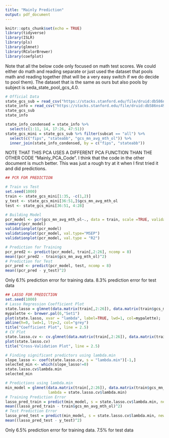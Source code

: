 ```yaml
---
title: "Mainly Prediction"
output: pdf_document
---
```


```r
knitr::opts_chunk$set(echo = TRUE)
library(tidyverse)
library(ISLR)
library(pls)
library(glmnet)
library(RColorBrewer)
library(coefplot)
```

Note that all the below code only focused on math test scores. We could either do math and reading separate or just used the dataset that pools math and reading together (that will be a very easy switch if we do decide to pool them). The dataset that is the same as ours but also pools by subject is seda_state_pool_gcs_4.0.
```r
# Official Data
state_gcs_sub = read_csv("https://stacks.stanford.edu/file/druid:db586ns4974/seda_state_poolsub_gcs_4.0.csv")
state_info = read_csv("https://stacks.stanford.edu/file/druid:db586ns4974/seda_cov_state_pool_4.0.csv")
state_gcs_sub
state_info 
```

```r
state_info_condensed = state_info %>% 
  select(c(1:11, 14, 17:26, 47:51))
state_gcs_mini = state_gcs_sub %>% filter(subcat == "all") %>% 
  select(c("fips", "stateabb", "gcs_mn_avg_mth_ol")) %>%
  inner_join(state_info_condensed, by = c("fips", "stateabb"))
```

NOTE THAT THIS PCA USES A DIFFERENT PCA FUNCTION THAN THE OTHER CODE "Mainly_PCA_Code". I think that the code in the other document is much better. This was just a rough try at it when I first tried it and did predictions.
```r
## PCR FOR PREDICTION

# Train vs Test
set.seed(1000)
train <- state_gcs_mini[1:35, -c(1,2)]
y_test <- state_gcs_mini[36:51,]$gcs_mn_avg_mth_ol
test <- state_gcs_mini[36:51, 4:28]

# Building Model
pcr_model <- pcr(gcs_mn_avg_mth_ol~., data = train, scale =TRUE, validation = "CV")
summary(pcr_model)
validationplot(pcr_model)
validationplot(pcr_model, val.type="MSEP")
validationplot(pcr_model, val.type = "R2")

# Prediction for Training
pcr_pred2 <- predict(pcr_model, train[,2:26], ncomp = 8)
mean((pcr_pred2 - train$gcs_mn_avg_mth_ol)^2)
# Prediction for Test
pcr_pred <- predict(pcr_model, test, ncomp = 8)
mean((pcr_pred - y_test)^2)
```
Only 6.1% prediction error for training data. 8.3% prediction error for test data


```r
## LASSO FOR PREDICTION
set.seed(1000)
# Lasso Regression Coefficient Plot
state.lasso = glmnet(data.matrix(train[,2:26]), data.matrix(train$gcs_mn_avg_mth_ol), alpha = 1)
mypalette <- brewer.pal(6,"Set1")
plot(state.lasso, xvar = "lambda", label=TRUE, lwd=1, col=mypalette); 
abline(h=0, lwd=1, lty=2, col="grey")
title("Coefficient Plot", line = 2.5)
# CV Plot
state.lasso.cv <- cv.glmnet(data.matrix(train[,2:26]), data.matrix(train$gcs_mn_avg_mth_ol), nfold=10)
plot(state.lasso.cv)
title("Cross-Validation Plot", line = 2.5)

# Finding significant predictors using lambda.min
slope_lasso <- coef(state.lasso.cv, s = "lambda.min")[-1,]
selected_min <- which(slope_lasso!=0)
state.lasso.cv$lambda.min
selected_min

# Predictions using lambda.min
min_model = glmnet(data.matrix(train[,2:26]), data.matrix(train$gcs_mn_avg_mth_ol), alpha = 1, 
                   lambda = state.lasso.cv$lambda.min)
# Training Prediction Error
lasso_pred_train = predict(min_model, s = state.lasso.cv$lambda.min, newx = data.matrix(train[,2:26])) 
mean((lasso_pred_train - train$gcs_mn_avg_mth_ol)^2)
# Test Prediction Error
lasso_pred_test = predict(min_model, s = state.lasso.cv$lambda.min, newx = data.matrix(test)) 
mean((lasso_pred_test - y_test)^2)
```
Only 6.5% prediction error for training data. 7.5% for test data













